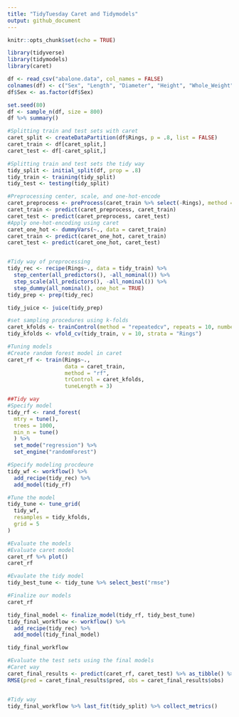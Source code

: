 ```yaml
---
title: "TidyTuesday Caret and Tidymodels"
output: github_document
---
```


```r
knitr::opts_chunk$set(echo = TRUE)
```

```r
library(tidyverse)
library(tidymodels)
library(caret)

df <- read_csv("abalone.data", col_names = FALSE)
colnames(df) <- c("Sex", "Length", "Diameter", "Height", "Whole_Weight","Shucked_Weight", "Viscera_Weight", "Shell_Weight", "Rings")
df$Sex <- as.factor(df$Sex)

set.seed(80)
df <- sample_n(df, size = 800)
df %>% summary()
```

```r
#Splitting train and test sets with caret
caret_split <- createDataPartition(df$Rings, p = .8, list = FALSE)
caret_train <- df[caret_split,]
caret_test <- df[-caret_split,]

#Splitting train and test sets the tidy way
tidy_split <- initial_split(df, prop = .8)
tidy_train <- training(tidy_split)
tidy_test <- testing(tidy_split)
```


```r
#Preprocessing center, scale, and one-hot-encode
caret_preprocess <- preProcess(caret_train %>% select(-Rings), method = c("center", "scale"))
caret_train <- predict(caret_preprocess, caret_train)
caret_test <- predict(caret_preprocess, caret_test)
#Apply one-hot-encoding using caret
caret_one_hot <- dummyVars(~., data = caret_train)
caret_train <- predict(caret_one_hot, caret_train)
caret_test <- predict(caret_one_hot, caret_test)


#Tidy way of preprocessing
tidy_rec <- recipe(Rings~., data = tidy_train) %>% 
  step_center(all_predictors(), -all_nominal()) %>% 
  step_scale(all_predictors(), -all_nominal()) %>% 
  step_dummy(all_nominal(), one_hot = TRUE)
tidy_prep <- prep(tidy_rec)

tidy_juice <- juice(tidy_prep)
```


```r
#set sampling procedures using k-folds
caret_kfolds <- trainControl(method = "repeatedcv", repeats = 10, number = 10)
tidy_kfolds <- vfold_cv(tidy_train, v = 10, strata = "Rings")
```


```r
#Tuning models
#Create random forest model in caret
caret_rf <- train(Rings~.,
                  data = caret_train,
                  method = "rf",
                  trControl = caret_kfolds,
                  tuneLength = 3)

##Tidy way 
#Specify model
tidy_rf <- rand_forest(
  mtry = tune(),
  trees = 1000,
  min_n = tune()
  ) %>% 
  set_mode("regression") %>% 
  set_engine("randomForest")

#Specify modeling procdeure
tidy_wf <- workflow() %>% 
  add_recipe(tidy_rec) %>% 
  add_model(tidy_rf)

#Tune the model
tidy_tune <- tune_grid(
  tidy_wf,
  resamples = tidy_kfolds,
  grid = 5
)

```


```r
#Evaluate the models 
#Evaluate caret model
caret_rf %>% plot()
caret_rf

#Evaulate the tidy model
tidy_best_tune <- tidy_tune %>% select_best("rmse")
```

```r
#Finalize our models
caret_rf

tidy_final_model <- finalize_model(tidy_rf, tidy_best_tune)
tidy_final_workflow <- workflow() %>% 
  add_recipe(tidy_rec) %>% 
  add_model(tidy_final_model)

tidy_final_workflow
```



```r
#Evaluate the test sets using the final models
#Caret way
caret_final_results <- predict(caret_rf, caret_test) %>% as_tibble() %>% select(pred = 1) %>% cbind(caret_test %>% as_tibble() %>% select(obs = Rings))
RMSE(pred = caret_final_results$pred, obs = caret_final_results$obs)


#Tidy way 
tidy_final_workflow %>% last_fit(tidy_split) %>% collect_metrics()
```





















